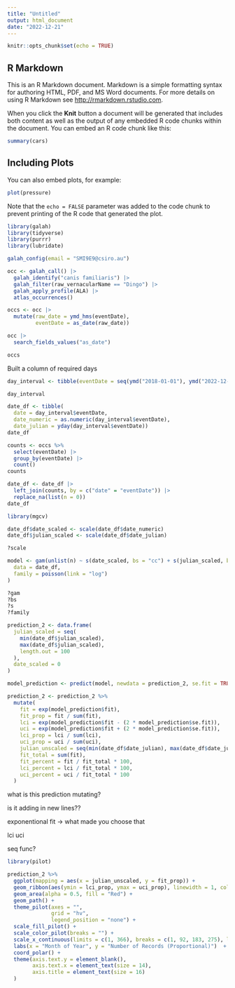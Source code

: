 ```yaml
---
title: "Untitled"
output: html_document
date: "2022-12-21"
---
```


```r
knitr::opts_chunk$set(echo = TRUE)
```

## R Markdown

This is an R Markdown document. Markdown is a simple formatting syntax for authoring HTML, PDF, and MS Word documents. For more details on using R Markdown see <http://rmarkdown.rstudio.com>.

When you click the **Knit** button a document will be generated that includes both content as well as the output of any embedded R code chunks within the document. You can embed an R code chunk like this:

```r
summary(cars)
```

## Including Plots

You can also embed plots, for example:

```r
plot(pressure)
```

Note that the `echo = FALSE` parameter was added to the code chunk to prevent printing of the R code that generated the plot.

```r
library(galah)
library(tidyverse)
library(purrr)
library(lubridate)
```

```r
galah_config(email = "SMI9E9@csiro.au")
```

```r
occ <- galah_call() |>
  galah_identify("canis familiaris") |>
  galah_filter(raw_vernacularName == "Dingo") |>
  galah_apply_profile(ALA) |>
  atlas_occurrences()
```

```r
occs <- occ |>
  mutate(raw_date = ymd_hms(eventDate),
         eventDate = as_date(raw_date))
```

```r
occ |>
  search_fields_values("as_date")
```
```r
occs
```
Built a column of required days
```r
day_interval <- tibble(eventDate = seq(ymd("2018-01-01"), ymd("2022-12-31"), by = "days"))

day_interval
```
```r
date_df <- tibble(
  date = day_interval$eventDate,
  date_numeric = as.numeric(day_interval$eventDate),
  date_julian = yday(day_interval$eventDate))
date_df
```
```r
counts <- occs %>% 
  select(eventDate) |>
  group_by(eventDate) |>
  count() 
counts
```
```r
date_df <- date_df |>
  left_join(counts, by = c("date" = "eventDate")) |>
  replace_na(list(n = 0))
date_df
```
```r
library(mgcv)
```

```r
date_df$date_scaled <- scale(date_df$date_numeric)
date_df$julian_scaled <- scale(date_df$date_julian)

?scale
```

```r
model <- gam(unlist(n) ~ s(date_scaled, bs = "cc") + s(julian_scaled, bs = "cc"),
  data = date_df,
  family = poisson(link = "log")
)

?gam
?bs
?s
?family
```

```r
prediction_2 <- data.frame(
  julian_scaled = seq(
    min(date_df$julian_scaled),
    max(date_df$julian_scaled),
    length.out = 100
  ),
  date_scaled = 0
)

```

```r
model_prediction <- predict(model, newdata = prediction_2, se.fit = TRUE)
```

```r
prediction_2 <- prediction_2 %>%
  mutate(
    fit = exp(model_prediction$fit),
    fit_prop = fit / sum(fit),
    lci = exp(model_prediction$fit - (2 * model_prediction$se.fit)),
    uci = exp(model_prediction$fit + (2 * model_prediction$se.fit)),
    lci_prop = lci / sum(lci),
    uci_prop = uci / sum(uci),
    julian_unscaled = seq(min(date_df$date_julian), max(date_df$date_julian), length.out = 100), # readjusting scale for plotting
    fit_total = sum(fit),
    fit_percent = fit / fit_total * 100,
    lci_percent = lci / fit_total * 100,
    uci_percent = uci / fit_total * 100
  )
```

what is this prediction mutating? 

is it adding in new lines??

exponentional fit -> what made you choose that

lci
uci

seq func? 


```r
library(pilot)

prediction_2 %>%
  ggplot(mapping = aes(x = julian_unscaled, y = fit_prop)) +
  geom_ribbon(aes(ymin = lci_prop, ymax = uci_prop), linewidth = 1, colour = "blue") +
  geom_area(alpha = 0.5, fill = "Red") +
  geom_path() +
  theme_pilot(axes = "", 
              grid = "hv",
              legend_position = "none") +
  scale_fill_pilot() +
  scale_color_pilot(breaks = "") +
  scale_x_continuous(limits = c(1, 366), breaks = c(1, 92, 183, 275), labels = c("Jan", "Apr", "Jul", "Oct")) +
  labs(x = "Month of Year", y = "Number of Records (Proportional)")  +
  coord_polar() +
  theme(axis.text.y = element_blank(),
        axis.text.x = element_text(size = 14),
        axis.title = element_text(size = 16)
  ) 
  
```

